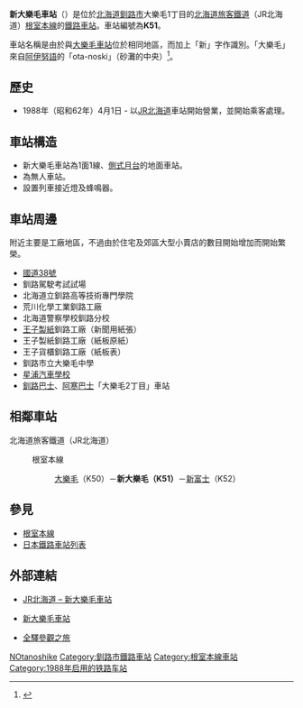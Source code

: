 {{noteTA
|T=zh-tw:新大樂毛車站;zh-hk:新大樂毛站;
|1=zh-tw:新大樂毛車站;zh-hk:新大樂毛站;
|2=zh-tw:大樂毛車站;zh-hk:大樂毛站;
|3=zh-tw:新富士車站;zh-hk:新富士站;
}}
{{日本車站資訊
|公司色 = #2cb431
|文字色 = 
|站名 = 新大樂毛車站
|圖片 = File:JR Nemuro-Main-Line Shin-Otanoshike Station Gateway.jpg
|pxl = 240px
|圖片說明 = 车站大楼（2018年9月）
|日文原名 = 新大楽毛
|平假名 = しんおたのしけ
|羅馬拼音 = Shin-Otanoshike
|副站名 = 
|前一站 = K50 [[大樂毛車站|大樂毛]]
|前一站距離 = 1.8
|後一站距離 = 4.9
|後一站 = [[新富士車站_(北海道)|新富士]] K52
|電報略號 = 
|車站編號 = {{車站編號c|#8cc63e|K51}}
|停站路線數 = 
|所屬公司 = [[File:JR_logo_(hokkaido).svg|23px]][[北海道旅客鐵道|北海道旅客鐵道]]（JR北海道）
|所屬路線 = {{color|#8cc63e|■}}[[根室本線|根室本線]]
|距離 = 300.8
|起點站 = [[瀧川車站|瀧川]]
|所在地 = [[北海道|北海道]][[釧路市|釧路市]]大樂毛1丁目
|車站構造 = [[地面車站|地面車站]]
|月台配置 = 1面1線
|啟用年月日 = 1988年（[[昭和|昭和]]63年）11月3日
|廢站年月日 = 
|乘客人數 = 
|上下車人次 = 20
|統計年度 = 2014年
|轉車 = 
|備註 = [[無人車站|無人車站]]
|全寬備註 = 
}}

'''新大樂毛車站'''（{{jpn|j=新大楽毛駅|hg=しんおたのしけえき|rm=Shin-otanoshike eki|f=y}}）是位於[[北海道|北海道]][[釧路市|釧路市]]大樂毛1丁目的[[北海道旅客鐵道|北海道旅客鐵道]]（JR北海道）[[根室本線|根室本線]]的[[鐵路車站|鐵路車站]]。車站編號為'''K51'''。

車站名稱是由於與[[大樂毛車站|大樂毛車站]]位於相同地區，而加上「新」字作識別。「大樂毛」來自[[阿伊努語|阿伊努語]]的「ota-noski」（砂灘的中央）<ref>{{Cite web|url=http://www.pref.hokkaido.lg.jp/ks/ass/grp/2130P.pdf|title=アイヌ語地名リスト|accessdate=2017-08-16|author=北海道庁|date=|publisher=北海道庁|archive-date=2018-04-17|archive-url=https://web.archive.org/web/20180417012526/http://www.pref.hokkaido.lg.jp/ks/ass/grp/2130P.pdf|dead-url=no}}</ref>。

== 歷史 ==
* 1988年（昭和62年）4月1日 - 以[[北海道旅客鐵道|JR北海道]]車站開始營業，並開始乘客處理。

== 車站構造 ==
* 新大樂毛車站為1面1線、[[側式月台|側式月台]]的地面車站。
* 為無人車站。
* 設置列車接近燈及蜂鳴器。

== 車站周邊 ==
附近主要是工廠地區，不過由於住宅及郊區大型小賣店的數目開始增加而開始繁榮。
* [[國道38號|國道38號]]
* 釧路駕駛考試試場
* 北海道立釧路高等技術專門學院
* 荒川化學工業釧路工廠
* 北海道警察學校釧路分校
* [[王子製紙|王子製紙]]釧路工廠（新聞用紙張）
* 王子製紙釧路工廠（紙板原紙）
* 王子貨櫃釧路工廠（紙板表）
* 釧路市立大樂毛中學
* [[星浦汽車學校|星浦汽車學校]]
* [[釧路巴士|釧路巴士]]、[[阿寒巴士|阿寒巴士]]「大樂毛2丁目」車站

== 相鄰車站 ==
; 北海道旅客鐵道（JR北海道）
: {{color|#8cc63e|■}}根室本線
:: [[大樂毛站|大樂毛]]（K50）－'''新大樂毛（K51）'''－[[新富士站_(北海道)|新富士]]（K52）

== 參見 ==
* [[根室本線|根室本線]]
* [[日本鐵路車站列表|日本鐵路車站列表]]

== 外部連結 ==
* {{ja}}[http://www.jrhokkaido.co.jp/network/station/station.html#4425 JR北海道 – 新大樂毛車站] {{Wayback|url=http://www.jrhokkaido.co.jp/network/station/station.html#4425 |date=20190202042725 }}
* {{ja}}[http://www.mapion.co.jp/station/ST20267/ 新大樂毛車站] {{Wayback|url=http://www.mapion.co.jp/station/ST20267/ |date=20210204052016 }}
* {{ja}}[http://www.tsuchibuta.com/jr-hokkaido/nemuroline/46shinotanoshike/46shinotanoshike.htm 全驛參觀之旅] {{Wayback|url=http://www.tsuchibuta.com/jr-hokkaido/nemuroline/46shinotanoshike/46shinotanoshike.htm |date=20210204052029 }}

{{根室本線2}}

{{Commonscat|Shin-Otanoshike Station}}
{{DEFAULTSORT:Shin-Otanoshike}}
[[Category:日本鐵路車站_Shi|NOtanoshike]]
[[Category:釧路市鐵路車站|Category:釧路市鐵路車站]]
[[Category:根室本線車站|Category:根室本線車站]]
[[Category:1988年启用的铁路车站|Category:1988年启用的铁路车站]]